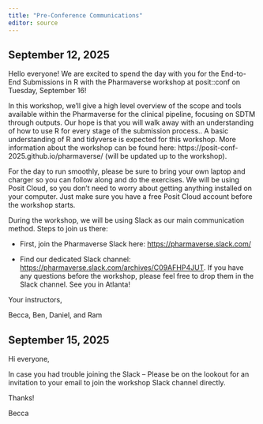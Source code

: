 ```yaml
---
title: "Pre-Conference Communications"
editor: source
---
```


## September 12, 2025

Hello everyone! We are excited to spend the day with you for the End-to-End Submissions in R with the Pharmaverse workshop at posit::conf on Tuesday, September 16!

In this workshop, we’ll give a high level overview of the scope and tools available within the Pharmaverse for the clinical pipeline, focusing on SDTM through outputs. Our hope is that you will walk away with an understanding of how to use R for every stage of the submission process.. A basic understanding of R and tidyverse is expected for this workshop. More information about the workshop can be found here: https://posit-conf-2025.github.io/pharmaverse/ (will be updated up to the workshop).

For the day to run smoothly, please be sure to bring your own laptop and charger so you can follow along and do the exercises. We will be using Posit Cloud, so you don’t need to worry about getting anything installed on your computer. Just make sure you have a free Posit Cloud account before the workshop starts.

During the workshop, we will be using Slack as our main communication method. Steps to join us there:

- First, join the Pharmaverse Slack here: [https://pharmaverse.slack.com/](https://pharmaverse.slack.com/)

- Find our dedicated Slack channel: [https://pharmaverse.slack.com/archives/C09AFHP4JUT](https://pharmaverse.slack.com/archives/C09AFHP4JUT). If you have any questions before the workshop, please feel free to drop them in the Slack channel. See you in Atlanta!

Your instructors,

Becca, Ben, Daniel, and Ram


## September 15, 2025

Hi everyone,

In case you had trouble joining the Slack – Please be on the lookout for an invitation to your email to join the workshop Slack channel directly.  

Thanks!

Becca
